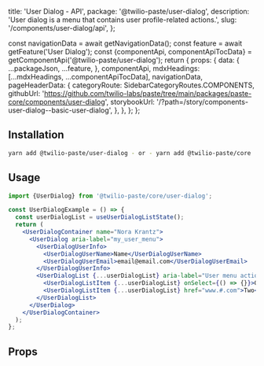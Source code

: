   title: 'User Dialog - API',
  package: '@twilio-paste/user-dialog',
  description: 'User dialog is a menu that contains user profile-related actions.',
  slug: '/components/user-dialog/api',
};




  const navigationData = await getNavigationData();
  const feature = await getFeature('User Dialog');
  const {componentApi, componentApiTocData} = getComponentApi('@twilio-paste/user-dialog');
  return {
    props: {
      data: {
        ...packageJson,
        ...feature,
      },
      componentApi,
      mdxHeadings: [...mdxHeadings, ...componentApiTocData],
      navigationData,
      pageHeaderData: {
        categoryRoute: SidebarCategoryRoutes.COMPONENTS,
        githubUrl: 'https://github.com/twilio-labs/paste/tree/main/packages/paste-core/components/user-dialog',
        storybookUrl: '/?path=/story/components-user-dialog--basic-user-dialog',
      },
    },
  };
};

## Installation

```bash
yarn add @twilio-paste/user-dialog - or - yarn add @twilio-paste/core
```

## Usage

```jsx
import {UserDialog} from '@twilio-paste/core/user-dialog';

const UserDialogExample = () => {
  const userDialogList = useUserDialogListState();
  return (
    <UserDialogContainer name="Nora Krantz">
      <UserDialog aria-label="my_user_menu">
        <UserDialogUserInfo>
          <UserDialogUserName>Name</UserDialogUserName>
          <UserDialogUserEmail>email@email.com</UserDialogUserEmail>
        </UserDialogUserInfo>
        <UserDialogList {...userDialogList} aria-label="User menu actions">
          <UserDialogListItem {...userDialogList} onSelect={() => {}}>One</UserDialogListItem>
          <UserDialogListItem {...userDialogList} href="www.#.com">Two</UserDialogListItem>
        </UserDialogList>
      </UserDialog>
    </UserDialogContainer>
  );
};
```

## Props

<PropsTable componentApi={props.componentApi} />
